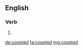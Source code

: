 ==English==

===Verb===
{{head|en}}

# {{en-past of|coopt}}

[[de:coopted]]
[[fa:coopted]]
[[mg:coopted]]